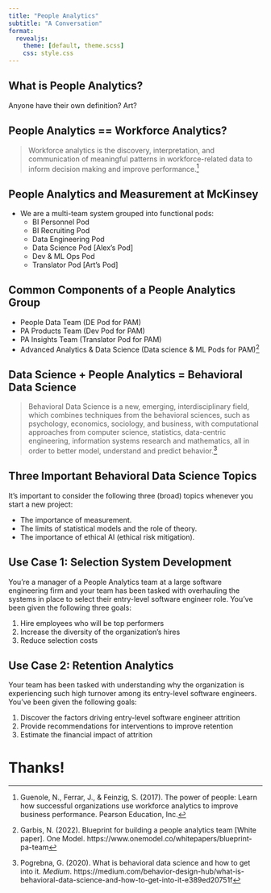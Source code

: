 ```yaml
---
title: "People Analytics"
subtitle: "A Conversation"
format: 
  revealjs:
    theme: [default, theme.scss] 
    css: style.css
---
```


## What is People Analytics?

Anyone have their own definition? Art? 

## People Analytics == Workforce Analytics?

>Workforce analytics is the discovery, interpretation, and communication of meaningful patterns in workforce-related data to inform decision making and improve performance.^[Guenole, N., Ferrar, J., & Feinzig, S. (2017). The power of people: Learn how successful organizations use workforce analytics to improve business performance. Pearson Education, Inc.]

## People Analytics and Measurement at McKinsey 

* We are a multi-team system grouped into functional pods: 
  + BI Personnel Pod
  + BI Recruiting Pod
  + Data Engineering Pod
  + Data Science Pod [Alex's Pod]
  + Dev & ML Ops Pod
  + Translator Pod [Art's Pod]

## Common Components of a People Analytics Group

* People Data Team (DE Pod for PAM)
* PA Products Team (Dev Pod for PAM)
* PA Insights Team (Translator Pod for PAM)
* Advanced Analytics & Data Science (Data science & ML Pods for PAM)^[Garbis, N. (2022). Blueprint for building a people analytics team [White paper]. One Model. https://www.onemodel.co/whitepapers/blueprint-pa-team]

## Data Science + People Analytics = Behavioral Data Science

>Behavioral Data Science is a new, emerging, interdisciplinary field, which combines techniques from the behavioral sciences, such as psychology, economics, sociology, and business, with computational approaches from computer science, statistics, data-centric engineering, information systems research and mathematics, all in order to better model, understand and predict behavior.^[Pogrebna, G. (2020). What is behavioral data science and how to get into it. *Medium*. https://medium.com/behavior-design-hub/what-is-behavioral-data-science-and-how-to-get-into-it-e389ed20751f]

## Three Important Behavioral Data Science Topics

It's important to consider the following three (broad) topics whenever you start a new project: 

* The importance of measurement. 
* The limits of statistical models and the role of theory. 
* The importance of ethical AI (ethical risk mitigation).

## Use Case 1: Selection System Development

You're a manager of a People Analytics team at a large software engineering firm and your team has been tasked with overhauling the systems in place to select their entry-level software engineer role. You've been given the following three goals: 

1. Hire employees who will be top performers
2. Increase the diversity of the organization's hires
3. Reduce selection costs

## Use Case 2: Retention Analytics

Your team has been tasked with understanding why the organization is experiencing such high turnover among its entry-level software engineers. You've been given the following goals: 

1. Discover the factors driving entry-level software engineer attrition
2. Provide recommendations for interventions to improve retention
3. Estimate the financial impact of attrition

# Thanks!
